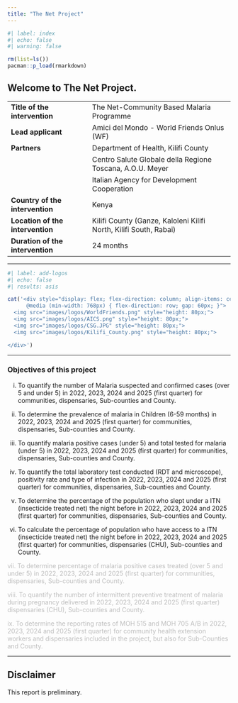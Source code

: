 ```yaml
---
title: "The Net Project"
---
```


```r
#| label: index
#| echo: false
#| warning: false

rm(list=ls())
pacman::p_load(rmarkdown)
```

## Welcome to The Net Project.

|  |  |
|--------------------------|----------------------------------------------|
| **Title of the intervention** | The Net-Community Based Malaria Programme |
| **Lead applicant** | Amici del Mondo - World Friends Onlus (WF) |
| **Partners** | Department of Health, Kilifi County |
|   | Centro Salute Globale della Regione Toscana, A.O.U. Meyer |
|   | Italian Agency for Development Cooperation |
| **Country of the intervention** | Kenya |
| **Location of the intervention** | Kilifi County (Ganze, Kaloleni Kilifi North, Kilifi South, Rabai) |
| **Duration of the intervention** | 24 months |

------------------------------------------------------------------------

```r
#| label: add-logos
#| echo: false
#| results: asis

cat('<div style="display: flex; flex-direction: column; align-items: center; gap: 40px;
      @media (min-width: 768px) { flex-direction: row; gap: 60px; }">
  <img src="images/logos/WorldFriends.png" style="height: 80px;">
  <img src="images/logos/AICS.png" style="height: 80px;">
  <img src="images/logos/CSG.JPG" style="height: 80px;">
  <img src="images/logos/Kilifi_County.png" style="height: 80px;">

</div>')
```

------------------------------------------------------------------------

::: {.callout-note collapse="true"}
### Objectives of this project

i.  To quantify the number of Malaria suspected and confirmed cases (over 5 and under 5) in 2022, 2023, 2024 and 2025 (first quarter) for communities, dispensaries, Sub-counties and County.

ii. To determine the prevalence of malaria in Children (6-59 months) in 2022, 2023, 2024 and 2025 (first quarter) for communities, dispensaries, Sub-counties and County.

iii. To quantify malaria positive cases (under 5) and total tested for malaria (under 5) in 2022, 2023, 2024 and 2025 (first quarter) for communities, dispensaries, Sub-counties and County.

iv. To quantify the total laboratory test conducted (RDT and microscope), positivity rate and type of infection in 2022, 2023, 2024 and 2025 (first quarter) for communities, dispensaries, Sub-counties and County.

v.  To determine the percentage of the population who slept under a ITN (insecticide treated net) the night before in 2022, 2023, 2024 and 2025 (first quarter) for communities, dispensaries, Sub-counties and County.

vi. To calculate the percentage of population who have access to a ITN (insecticide treated net) the night before in 2022, 2023, 2024 and 2025 (first quarter) for communities, dispensaries (CHU), Sub-counties and County.

[vii. To determine percentage of malaria positive cases treated (over 5 and under 5) in 2022, 2023, 2024 and 2025 (first quarter) for communities, dispensaries, Sub-counties and County.]{style="color:#bdbdbd"}

[viii. To quantify the number of intermittent preventive treatment of malaria during pregnancy delivered in 2022, 2023, 2024 and 2025 (first quarter) dispensaries (CHU), Sub-counties and County.]{style="color:#bdbdbd"}

[ix. To determine the reporting rates of MOH 515 and MOH 705 A/B in 2022, 2023, 2024 and 2025 (first quarter) for community health extension workers and dispensaries included in the project, but also for Sub-Counties and County.]{style="color:#bdbdbd"}
:::

------------------------------------------------------------------------

::: {.callout-note collapse="true"}
## Disclaimer

This report is preliminary.
:::

